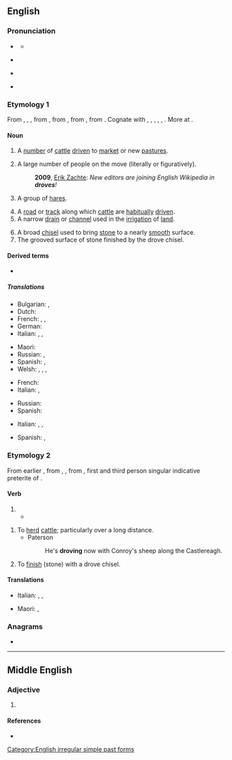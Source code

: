 ==English==

===Pronunciation===
* {{a|RP}} {{IPA|/dɹəʊv/|lang=en}}
** {{rhymes|əʊv|lang=en}}
* {{a|GenAm}} {{audio-pron|en-us-drove.ogg|ipa=/dɹoʊv/|lang=en|country=us}}
* {{rfv-pronunciation|lang=en}} {{IPA|/ˈdɹɔʊf/|lang=en}} <!-- Where is it used? Ferike333 -->
* {{audio|en-uk-drove.ogg|Audio (UK)|lang=en}}

===Etymology 1===
From {{etyl|enm|en}} {{m|enm|drove}}, {{m|enm|drof}}, {{m|enm|draf}}, from {{etyl|ang|en}} {{m|ang|drāf||action of driving; a driving out, expulsion; drove, herd, band; company, band; road along which cattle are driven}}, from {{etyl|gem-pro|en}} {{m|gem-pro|*draibō||a drive, push, movement, drove}}, from {{etyl|ine-pro|en}} {{m|ine-pro|*dʰreybʰ-||to drive, push}}, from {{etyl|ine-pro|en}} {{m|ine-pro|*dʰer-||to support}}. Cognate with {{cog|sco|drave}}, {{m|sco|dreef||drove, crowd}}, {{cog|nl|dreef||a walkway, wide road with trees, drove}}, {{cog|gmh|treip||a drove}}, {{cog|sv|drev||a drive, drove}}, {{cog|is|dreif||a scattering, distribution}}. More at {{l|en|drive}}.

====Noun====
{{en-noun}}

# A [[number]] of [[cattle]] [[drive]]n to [[market]] or new [[pasture]]s.
# {{lb|en|usually|in the plural}} A large number of people on the move (literally or figuratively).
#: '''2009''', [http://infodisiac.com/blog/2009/12/new-editors-are-joining-english-wikipedia-in-droves/ Erik Zachte]: ''New editors are joining English Wikipedia in '''droves'''!''
# {{lb|en|collective}} A group of [[hare]]s.
# A [[road]] or [[track]] along which [[cattle]] are [[habitually]] [[drive]]n.
# A narrow [[drain]] or [[channel]] used in the [[irrigation]] of [[land]].
#: {{rfquotek|Simmonds}}
# A broad [[chisel]] used to bring [[stone]] to a nearly [[smooth]] surface.
# The grooved surface of stone finished by the drove chisel.

====Derived terms====
* {{l|en|in droves}}

=====Translations=====
{{trans-top|a number of cattle driven to market or new pastures}}
* Bulgarian: {{t|bg|черда|sc=Cyrl}}, {{t+|bg|стадо|sc=Cyrl}}
* Dutch: {{t+|nl|kudde}}
* French: {{t+|fr|troupeau|m}}, {{t+|fr|manade|f}}, {{t+|fr|horde|f}}
* German: {{t+|de|Herde|f}}
* Italian: {{t+|it|mandria|f}}, {{t+|it|armento|m}}, {{t+|it|branco|m}}
{{trans-mid}}
* Maori: {{t|mi|whiunga}}
* Russian: {{t+|ru|гурт|m}}, {{t+|ru|ста́до|n}}
* Spanish: {{t+|es|manada|f}}, {{t+|es|tropa|f}} {{qualifier|Arg., Bol., Par. and Ur.}}
* Welsh: {{t|cy|diadell|f}}, {{t|cy|gyr|m}}, {{t|cy|praidd|m}}, {{t|cy|haid|f}}
{{trans-bottom}}

{{trans-top|a large number of people on the move}}
* French: {{t+|fr|foule|f}}
* Italian: {{t+|it|calca|f}}, {{t+|it|massa|f}}
{{trans-mid}}
* Russian: {{t+|ru|толпа́|f}}
* Spanish: {{t+|es|legión|f}}
{{trans-bottom}}

{{trans-top|a road or track along which cattle are habitually driven}}
* Italian: {{t+|it|pista|f}}, {{t|it|[[passaggi]] [[obbligati]]|m-p}}, {{t+|it|attraversamento|m}}
{{trans-mid}}
* Spanish: {{t+|es|cañada}}, {{t|es|vía pecuaria}}
{{trans-bottom}}

===Etymology 2===
From earlier {{m|en|drave}}, from {{etyl|enm|en}} {{m|enm|drave}}, {{m|enm|draf}}, from {{etyl|ang|en}} {{m|ang|drāf}}, first and third person singular indicative preterite of {{m|ang|drīfan||to drive}}.

====Verb====
{{head|en|verb form}}

# {{en-simple past of|drive}}
#* {{quote-book|year=1898|author={{w|Winston Churchill (novelist)|Winston Churchill}}
|title={{w|The Celebrity}}|chapter=2
|passage=I had occasion […] to make a somewhat long business trip to Chicago, and on my return […] I found Farrar awaiting me in the railway station. He smiled his wonted fraction by way of greeting, […], and finally leading me to his buggy, turned and '''drove''' out of town.}}

{{en-verb|drov}}

# To [[herd]] [[cattle]]; particularly over a long distance.
#* Paterson
#*: He's '''droving''' now with Conroy's sheep along the Castlereagh.
# {{lb|en|transitive}} To [[finish]] (stone) with a drove chisel.

====Translations====
{{trans-top|to herd cattle, to move cattle over a long distance}}
* Italian: {{t|it|transumare}}, {{t+|it|condurre}}, {{t+|it|guidare}}
{{trans-mid}}
* Maori: {{t|mi|whiu}}, {{t|mi|whiuwhiu kararehe}}
{{trans-bottom}}

===Anagrams===
* {{anagrams|en|a=deorv|Dover|Dovre|Voder|roved|vedro|vored}}

[[Category:English irregular simple past forms]]

----

==Middle English==

===Adjective===
{{enm-adj}}

# {{alt form|drof|lang=enm}}

====References====
* {{R:MED Online|entry= drof (adj.) |id=MED12671 |accessdate=21 June 2018}}